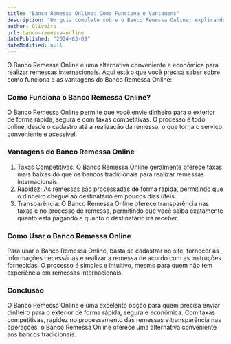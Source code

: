 ```yaml
---
title: "Banco Remessa Online: Como Funciona e Vantagens"
description: "Um guia completo sobre o Banco Remessa Online, explicando como funciona o serviço de remessas internacionais e suas vantagens em relação aos bancos tradicionais."
author: Oliveira
url: banco-remessa-online
datePublished: "2024-03-09"
dateModified: null
---
```


O Banco Remessa Online é uma alternativa conveniente e econômica para realizar remessas internacionais. Aqui está o que você precisa saber sobre como funciona e as vantagens do Banco Remessa Online:

### Como Funciona o Banco Remessa Online?

O Banco Remessa Online permite que você envie dinheiro para o exterior de forma rápida, segura e com taxas competitivas. O processo é todo online, desde o cadastro até a realização da remessa, o que torna o serviço conveniente e acessível.

### Vantagens do Banco Remessa Online

1. Taxas Competitivas: O Banco Remessa Online geralmente oferece taxas mais baixas do que os bancos tradicionais para realizar remessas internacionais.
2. Rapidez: As remessas são processadas de forma rápida, permitindo que o dinheiro chegue ao destinatário em poucos dias úteis.
3. Transparência: O Banco Remessa Online oferece transparência nas taxas e no processo de remessa, permitindo que você saiba exatamente quanto está pagando e quanto o destinatário irá receber.

### Como Usar o Banco Remessa Online

Para usar o Banco Remessa Online, basta se cadastrar no site, fornecer as informações necessárias e realizar a remessa de acordo com as instruções fornecidas. O processo é simples e intuitivo, mesmo para quem não tem experiência em remessas internacionais.

### Conclusão

O Banco Remessa Online é uma excelente opção para quem precisa enviar dinheiro para o exterior de forma rápida, segura e econômica. Com taxas competitivas, rapidez no processamento das remessas e transparência nas operações, o Banco Remessa Online oferece uma alternativa conveniente aos bancos tradicionais.
